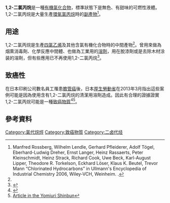 {{Chembox
| Verifiedfields = changed
| verifiedrevid = 477203682
| Reference=<ref>[http://www.sigmaaldrich.com/catalog/ProductDetail.do?D7=0&N5=SEARCH_CONCAT_PNO|BRAND_KEY&N4=D72182|ALDRICH&N25=0&QS=ON&F=SPEC 1,2-Dichloropropane] at Sigma-Aldrich</ref>
| ImageFile = 1,2-dichloropropane skeletal.png
|  ImageSize = 150px
|  ImageAlt = 
| IUPACName = 1,2-Dichloropropane
| PIN = 
| OtherNames = Propylene dichloride
| Section1 = {{Chembox Identifiers
|  ChemSpiderID_Ref = {{chemspidercite|correct|chemspider}}
| ChemSpiderID = 6316
| InChI = 1/C3H6Cl2/c1-3(5)2-4/h3H,2H2,1H3
| InChIKey = KNKRKFALVUDBJE-UHFFFAOYAR
| ChEMBL_Ref = {{ebicite|correct|EBI}}
| ChEMBL = 44641
| StdInChI_Ref = {{stdinchicite|correct|chemspider}}
| StdInChI = 1S/C3H6Cl2/c1-3(5)2-4/h3H,2H2,1H3
| StdInChIKey_Ref = {{stdinchicite|correct|chemspider}}
| StdInChIKey = KNKRKFALVUDBJE-UHFFFAOYSA-N
| CASNo_Ref = {{cascite|correct|CAS}}
| CASNo = 78-87-5
|  PubChem = 6564
<!--| KEGG_Ref = {{keggcite|changed|kegg}}
| KEGG = C19034-->
|  UNII_Ref = {{fdacite|correct|FDA}}
| UNII = RRZ023OFWL
| SMILES = ClCC(Cl)C
}}
| Section2 = {{Chembox Properties
|  C=3|H=6|Cl=2
|  Appearance = 無色液體
|  Odor = 類似[[氯仿|氯仿]]
|  Density = 1.156 g/cm<sup>3</sup>
|  MeltingPtC = −100
|  BoilingPtCL = 95
|  BoilingPtCH = 96
|  Solubility = 0.26 g/100 mL (at 20 °C)
}}
| Section3 = {{Chembox Hazards
|  MainHazards = 
|  FlashPt = 16 °C, 289 K
|  Autoignition = 557 °C, 830 K
|  RPhrases = {{R11}} {{R20/22}}
|  SPhrases = {{S16}} {{S24}}
}}
}}

'''1,2-二氯丙烷'''是一種[[有機氯化合物|有機氯化合物]]，標準狀態下是無色、有甜味的可燃性液體。1,2-二氯丙烷是大量生產[[環氧氯丙烷|環氧氯丙烷]]時的[[副產物|副產物]]<ref name=Ullmann>Manfred Rossberg, Wilhelm Lendle, Gerhard Pfleiderer, Adolf Tögel, Eberhard-Ludwig Dreher, Ernst Langer, Heinz Rassaerts, Peter Kleinschmidt, Heinz Strack, Richard Cook, Uwe Beck, Karl-August Lipper, Theodore R. Torkelson, Eckhard Löser, Klaus K. Beutel, Trevor Mann “Chlorinated Hydrocarbons” in Ullmann's Encyclopedia of Industrial Chemistry 2006, Wiley-VCH, Weinheim. {{DOI|10.1002/14356007.a06_233.pub2}}.</ref>。

==用途==
1,2-二氯丙烷是生產[[四氯乙烯|四氯乙烯]]及其他含氯有機化合物時的中間產物<ref name=Ullmann/>。曾用來做為烟熏消毒劑、化學反應中間體、也做為工業用的[[溶劑|溶劑]]，用在脫漆劑或是去除木材涂装的溶劑，但有些應用已不再使用1,2-二氯丙烷<ref name="atsdr">{{Cite web |url=http://www.atsdr.cdc.gov/tfacts134.html |title=ToxFAQs for 1,2-Dichloropropane |access-date=2018-12-23 |archive-url=https://web.archive.org/web/20171009193930/https://www.atsdr.cdc.gov/tfacts134.html |archive-date=2017-10-09 |dead-url=yes }}</ref>。

==致癌性==
在日本印刷公司數名員工罹患[[膽管癌|膽管癌]]後，日本[[厚生勞動省|厚生勞動省]]在2013年3月指出這些案例可能是因為使用含有1,2-二氯丙烷的清潔用溶劑造成。因此有合理的證據證實1,2-二氯丙烷可能是一種[[致癌物質|致癌物質]]<ref name="Ministry of Health, Labour and Welfare">{{Cite web |url=http://www.mhlw.go.jp/stf/houdou/2r9852000002x6at.html |title=Report by the Japanese Ministry of Health, Labour and Welfare |accessdate=2018-12-23 |archive-date=2019-04-17 |archive-url=https://web.archive.org/web/20190417090930/https://www.mhlw.go.jp/stf/houdou/2r9852000002x6at.html |dead-url=no }}</ref><ref name="Yomiuri Shinbun">[http://www.yomiuri.co.jp/national/news/20130314-OYT1T00708.htm Article in the Yomiuri Shinbun]</ref>。

==參考資料==
{{reflist}}

[[Category:氯代烷烴|Category:氯代烷烴]]
[[Category:致癌物質|Category:致癌物質]]
[[Category:二卤代烃|Category:二卤代烃]]
